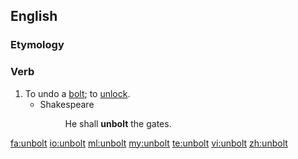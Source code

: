 ==English==

===Etymology===
{{prefix|un|bolt}}

===Verb===
{{en-verb}}

# To undo a [[bolt]]; to [[unlock]].
#* Shakespeare
#*: He shall '''unbolt''' the gates.

[[fa:unbolt]]
[[io:unbolt]]
[[ml:unbolt]]
[[my:unbolt]]
[[te:unbolt]]
[[vi:unbolt]]
[[zh:unbolt]]